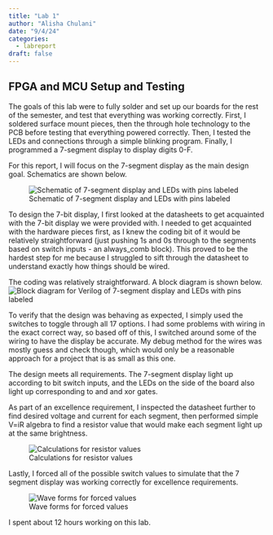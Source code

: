 ```yaml
---
title: "Lab 1"
author: "Alisha Chulani"
date: "9/4/24"
categories:
  - labreport
draft: false
---
```


## FPGA and MCU Setup and Testing

The goals of this lab were to fully solder and set up our boards for the rest of the semester, and test that everything was working correctly. First, I soldered surface mount pieces, then the through hole technology to the PCB before testing that everything powered correctly. Then, I tested the LEDs and connections through a simple blinking program. Finally, I programmed a 7-segment display to display digits 0-F. 

For this report, I will focus on the 7-segment display as the main design goal. Schematics are shown below. 

![Schematic of 7-segment display and LEDs with pins labeled](images1/schematic.jpg)

To design the 7-bit display, I first looked at the datasheets to get acquainted with the 7-bit display we were provided with. I needed to get acquainted with the hardware pieces first, as I knew the coding bit of it would be relatively straightforward (just pushing 1s and 0s through to the segments based on switch inputs - an always_comb block). This proved to be the hardest step for me because I struggled to sift through the datasheet to understand exactly how things should be wired. 



The coding was relatively straightforward. A block diagram is shown below.
![Block diagram for Verilog of 7-segment display and LEDs with pins labeled](images1/blockdiagram.jpg)


To verify that the design was behaving as expected, I simply used the switches to toggle through all 17 options. I had some problems with wiring in the exact correct way, so based off of this, I switched around some of the wiring to have the display be accurate. My debug method for the wires was mostly guess and check though, which would only be a reasonable approach for a project that is as small as this one. 

The design meets all requirements. The 7-segment display light up according to bit switch inputs, and the LEDs on the side of the board also light up corresponding to and and xor gates. 

As part of an excellence requirement, I inspected the datasheet further to find desired voltage and current for each segment, then performed simple V=iR algebra to find a resistor value that would make each segment light up at the same brightness.

![Calculations for resistor values](images1/calculations.jpg)

Lastly, I forced all of the possible switch values to simulate that the 7 segment display was working correctly for excellence requirements. 

![Wave forms for forced values](images1/forceoutputs.jpg)


I spent about 12 hours working on this lab. 